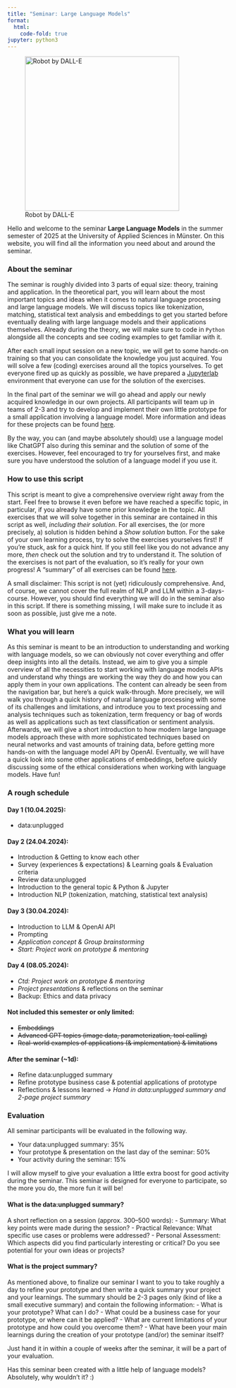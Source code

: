 ```yaml
---
title: "Seminar: Large Language Models"
format:
  html:
    code-fold: true
jupyter: python3
---
```


![Robot by DALL-E](assets/dall-e-robot.jpeg){width=350 fig-align="left"}


Hello and welcome to the seminar **Large Language Models** in the summer semester of 2025 at the University of Applied Sciences in Münster.
On this website, you will find all the information you need about and around the seminar. 


### About the seminar
The seminar is roughly divided into 3 parts of equal size: theory, training and application. 
In the theoretical part, you will learn about the most important topics and ideas when it comes to natural language processing and large language models. 
We will discuss topics like tokenization, matching, statistical text analysis and embeddings to get you started before eventually dealing with large language models and their applications themselves.
Already during the theory, we will make sure to code in `Python` alongside all the concepts and see coding examples to get familiar with it.

After each small input session on a new topic, we will get to some hands-on training so that you can consolidate the knowledge you just acquired. 
You will solve a few (coding) exercises around all the topics yourselves. 
To get everyone fired up as quickly as possible, we have prepared a [Jupyterlab](https://jupyter.fh-muenster.de/){.external} environment that everyone can use for the solution of the exercises.

In the final part of the seminar we will go ahead and apply our newly acquired knowledge in our own projects.
All participants will team up in teams of 2-3 and try to develop and implement their own little prototype for a small application involving a language model.
More information and ideas for these projects can be found [here](about/projects.qmd).

By the way, you can (and maybe absolutely should) use a language model like ChatGPT also during this seminar and the solution of some of the exercises. 
However, feel encouraged to try for yourselves first, and make sure you have understood the solution of a language model if you use it.


### How to use this script
This script is meant to give a comprehensive overview right away from the start.
Feel free to browse it even before we have reached a specific topic, in particular, if you already have some prior knowledge in the topic. 
All exercises that we will solve together in this seminar are contained in this script as well, *including their solution*. 
For all exercises, the (or more precisely, a) solution is hidden behind a *Show solution* button. 
For the sake of your own learning process, try to solve the exercises yourselves first!
If you're stuck, ask for a quick hint. 
If you still feel like you do not advance any more, *then* check out the solution and try to understand it. 
The solution of the exercises is not part of the evaluation, so it's really for your own progress!
A "summary" of all exercises can be found [here](/resources/exercises.qmd).

:::::: {.callout-important}
A small disclaimer: This script is not (yet) ridiculously comprehensive.
And, of course, we cannot cover the full realm of NLP and LLM within a 3-days-course. However, you should find everything we will do in the seminar also in this script. If there is something missing, I will make sure to include it as soon as possible, just give me a note. 
:::


### What you will learn
As this seminar is meant to be an introduction to understanding and working with language models, so we can obviously not cover everything and offer deep insights into all the details. 
Instead, we aim to give you a simple overview of all the necessities to start working with language models APIs and understand why things are working the way they do and how you can apply them in your own applications. 
The content can already be seen from the navigation bar, but here's a quick walk-through.
More precisely, we will walk you through a quick history of natural language processing with some of its challenges and limitations, and introduce you to text processing and analysis techniques such as tokenization, term frequency or bag of words as well as applications such as text classification or sentiment analysis.
Afterwards, we will give a short introduction to how modern large language models approach these with more sophisticated techniques based on neural networks and vast amounts of training data, before getting more hands-on with the language model API by OpenAI.
Eventually, we will have a quick look into some other applications of embeddings, before quickly discussing some of the ethical considerations when working with language models.
Have fun! 


### A rough schedule

#### Day 1 (10.04.2025):
- data:unplugged

#### Day 2 (24.04.2024):
- Introduction & Getting to know each other
- Survey (experiences & expectations) & Learning goals & Evaluation criteria
- Review data:unplugged
- Introduction to the general topic & Python & Jupyter 
- Introduction NLP (tokenization, matching, statistical text analysis)

#### Day 3 (30.04.2024):
- Introduction to LLM & OpenAI API
- Prompting
- *Application concept & Group brainstorming*
- *Start: Project work on prototype & mentoring* 

#### Day 4 (08.05.2024):
- *Ctd: Project work on prototype & mentoring*
- *Project presentations* & reflections on the seminar
- Backup: Ethics and data privacy 

#### Not included this semester or only limited:
- ~~Embeddings~~
- ~~Advanced GPT topics (image data, parameterization, tool calling)~~
- ~~Real-world examples of applications (& implementation) & limitations~~

#### After the seminar (~1d):
  - Refine data:unplugged summary
  - Refine prototype business case & potential applications of prototype
  - Reflections & lessons learned
→ *Hand in data:unplugged summary and 2-page project summary*


### Evaluation
All seminar participants will be evaluated in the following way.

- Your data:unplugged summary: 35%
- Your prototype & presentation on the last day of the seminar: 50%
- Your activity during the seminar: 15%

I will allow myself to give your evaluation a little extra boost for good activity during the seminar. 
This seminar is designed for everyone to participate, so the more you do, the more fun it will be! 


#### What is the data:unplugged summary? 

A short reflection on a session (approx. 300–500 words):
- Summary: What key points were made during the session?
- Practical Relevance: What specific use cases or problems were addressed?
- Personal Assessment: Which aspects did you find particularly interesting or critical? Do you see potential for your own ideas or projects?


#### What is the project summary? 
As mentioned above, to finalize our seminar I want to you to take roughly a day to refine your prototype and then write a quick summary your project and your learnings.
The summary should be 2-3 pages only (kind of like a small executive summary) and contain the following information:
- What is your prototype? What can I do? 
- What could be a business case for your prototype, or where can it be applied?
- What are current limitations of your prototype and how could you overcome them?
- What have been your main learnings during the creation of your prototype (and/or) the seminar itself?

Just hand it in within a couple of weeks after the seminar, it will be a part of your evaluation.


:::::: {.callout-note}
Has this seminar been created with a little help of language models? Absolutely, why wouldn't it? :)
:::


